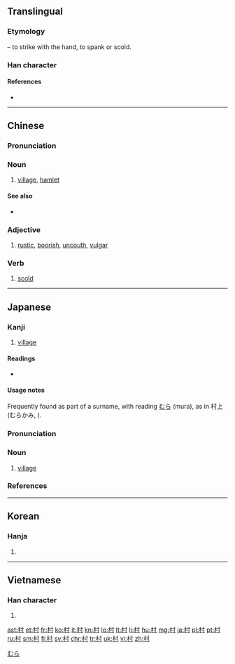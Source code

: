 ==Translingual==
{{stroke order|strokes=7}}

===Etymology===
{{Han compound|寸|木|t2=hand|ls=psc|c1=p|c2=s}} – to strike with the hand, to spank or scold.

===Han character===
{{Han char|rn=75|rad=木|as=03|sn=7|four=4490<sub>0</sub>|canj=木木戈 (DDI)|ids=⿰[[木]][[寸]]}}

====References====
* {{Han ref|kx=0511.170|dkj=14464|dj=0896.050|hdz=21158.020|uh=6751|ud=26449|bh=A7F8|bd=43000}}

----

==Chinese==
{{zh-forms}}

===Pronunciation===
{{zh-pron
|m=cūn
|c=cyun1
|h=pfs=chhûn
|mn=chhoan
|w=1tshen
|mc=y
|oc=y
|ma=y
|cat=n,adj,v}}

===Noun===
{{zh-noun}}

# [[village]], [[hamlet]]
#: {{zh-usex|農村|rural area, village, countryside}}
#: {{zh-usex|鄉村|rural area, village, countryside}}

====See also====
* {{zh-l|城|chéng}}

===Adjective===
{{zh-adj}}

# [[rustic]], [[boorish]], [[uncouth]], [[vulgar]] {{qualifier|attributive}}

===Verb===
{{zh-verb}}

# {{cx|archaic|lang=zh|sort=cun1}} [[scold]]

----

==Japanese==

===Kanji===
{{ja-kanji|grade=1|rs=木03}}

# [[village]]

====Readings====
* {{ja-readings
|goon=[[そん]] (son)
|kanon=[[そん]] (son)
|kun=[[むら]] (mura)}}

====Usage notes====
Frequently found as part of a surname, with reading [[むら]] (mura), as in 村上 (むらかみ, {{w|Murakami}}).

===Pronunciation===
{{ja-kanjitab|むら|yomi=k}}
{{ja-pron|むら|accent=o|yomi=kun|acc_ref=NHK}}

===Noun===
{{ja-noun|むら}}

# [[village]]

===References===
<references />

[[Category:1000 Japanese basic words|むら]]

----

==Korean==

===Hanja===
{{ko-hanja|hangeul=촌|eumhun=마을|mr=ch'on|y=chon}}

# {{defn|lang=ko|sort=木03}}

----

==Vietnamese==

===Han character===
{{vi-hantu|[[thôn]], [[thon]], [[thun]], [[chon]], [[chôn]], [[thuôn]], [[thuốn]], [[xóm]]|rs=木03}}

# {{defn|lang=vi|sort=木03}}

[[ast:村]]
[[et:村]]
[[fr:村]]
[[ko:村]]
[[it:村]]
[[kn:村]]
[[lo:村]]
[[lt:村]]
[[li:村]]
[[hu:村]]
[[mg:村]]
[[ja:村]]
[[pl:村]]
[[pt:村]]
[[ru:村]]
[[sm:村]]
[[fi:村]]
[[sv:村]]
[[chr:村]]
[[tr:村]]
[[uk:村]]
[[vi:村]]
[[zh:村]]